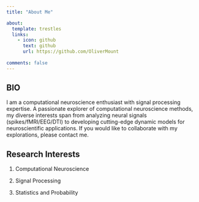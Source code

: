 ```yaml
---
title: "About Me"

about: 
  template: trestles
  links: 
    - icon: github
      text: github
      url: https://github.com/OliverMount 
      
comments: false
---
```


## BIO

I am a computational neuroscience enthusiast with signal processing expertise. A passionate explorer of computational neuroscience methods, my diverse interests span from analyzing neural signals (spikes/fMRI/EEG/DTI) to developing cutting-edge dynamic models for neuroscientific applications. If you would like to collaborate with my explorations, please contact me.

## Research Interests

1.  Computational Neuroscience

2.  Signal Processing

3.  Statistics and Probability
